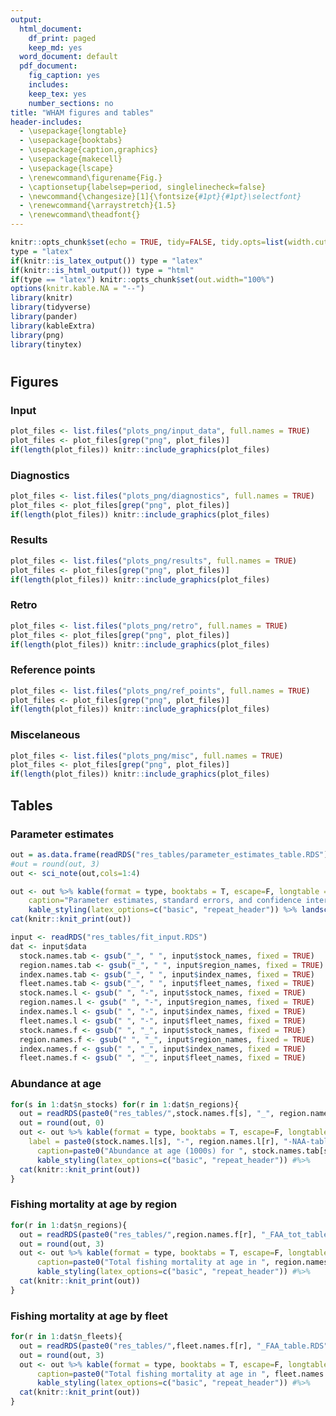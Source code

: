```yaml
---
output:
  html_document:
    df_print: paged
    keep_md: yes
  word_document: default
  pdf_document:
    fig_caption: yes
    includes:
    keep_tex: yes
    number_sections: no
title: "WHAM figures and tables"
header-includes:
  - \usepackage{longtable}
  - \usepackage{booktabs}
  - \usepackage{caption,graphics}
  - \usepackage{makecell}
  - \usepackage{lscape}
  - \renewcommand\figurename{Fig.}
  - \captionsetup{labelsep=period, singlelinecheck=false}
  - \newcommand{\changesize}[1]{\fontsize{#1pt}{#1pt}\selectfont}
  - \renewcommand{\arraystretch}{1.5}
  - \renewcommand\theadfont{}
---
```



```r
knitr::opts_chunk$set(echo = TRUE, tidy=FALSE, tidy.opts=list(width.cutoff=60), warning = FALSE, message = FALSE, fig.align = "center")
type = "latex"
if(knitr::is_latex_output()) type = "latex"
if(knitr::is_html_output()) type = "html"
if(type == "latex") knitr::opts_chunk$set(out.width="100%")
options(knitr.kable.NA = "--")
library(knitr)
library(tidyverse)
library(pander)
library(kableExtra)
library(png)
library(tinytex)
```
# {.tabset}

## Figures {.tabset}

### Input

```r
plot_files <- list.files("plots_png/input_data", full.names = TRUE)
plot_files <- plot_files[grep("png", plot_files)]
if(length(plot_files)) knitr::include_graphics(plot_files)
```

### Diagnostics

```r
plot_files <- list.files("plots_png/diagnostics", full.names = TRUE)
plot_files <- plot_files[grep("png", plot_files)]
if(length(plot_files)) knitr::include_graphics(plot_files)
```

### Results

```r
plot_files <- list.files("plots_png/results", full.names = TRUE)
plot_files <- plot_files[grep("png", plot_files)]
if(length(plot_files)) knitr::include_graphics(plot_files)
```

### Retro

```r
plot_files <- list.files("plots_png/retro", full.names = TRUE)
plot_files <- plot_files[grep("png", plot_files)]
if(length(plot_files)) knitr::include_graphics(plot_files)
```

### Reference points

```r
plot_files <- list.files("plots_png/ref_points", full.names = TRUE)
plot_files <- plot_files[grep("png", plot_files)]
if(length(plot_files)) knitr::include_graphics(plot_files)
```

### Miscelaneous

```r
plot_files <- list.files("plots_png/misc", full.names = TRUE)
plot_files <- plot_files[grep("png", plot_files)]
if(length(plot_files)) knitr::include_graphics(plot_files)
```

## Tables {.tabset}

### Parameter estimates

```r
out = as.data.frame(readRDS("res_tables/parameter_estimates_table.RDS"))
#out = round(out, 3)
out <- sci_note(out,cols=1:4)

out <- out %>% kable(format = type, booktabs = T, escape=F, longtable = T, row.names = T,label = "par-table",
    caption="Parameter estimates, standard errors, and confidence intervals. Rounded to 3 decimal places.", align = c(rep("r",4))) %>%
    kable_styling(latex_options=c("basic", "repeat_header")) %>% landscape()
cat(knitr::knit_print(out))

input <- readRDS("res_tables/fit_input.RDS")
dat <- input$data
  stock.names.tab <- gsub("_", " ", input$stock_names, fixed = TRUE)
  region.names.tab <- gsub("_", " ", input$region_names, fixed = TRUE)
  index.names.tab <- gsub("_", " ", input$index_names, fixed = TRUE)
  fleet.names.tab <- gsub("_", " ", input$fleet_names, fixed = TRUE)
  stock.names.l <- gsub(" ", "-", input$stock_names, fixed = TRUE)
  region.names.l <- gsub(" ", "-", input$region_names, fixed = TRUE)
  index.names.l <- gsub(" ", "-", input$index_names, fixed = TRUE)
  fleet.names.l <- gsub(" ", "-", input$fleet_names, fixed = TRUE)
  stock.names.f <- gsub(" ", "_", input$stock_names, fixed = TRUE)
  region.names.f <- gsub(" ", "_", input$region_names, fixed = TRUE)
  index.names.f <- gsub(" ", "_", input$index_names, fixed = TRUE)
  fleet.names.f <- gsub(" ", "_", input$fleet_names, fixed = TRUE)
```

### Abundance at age

```r
for(s in 1:dat$n_stocks) for(r in 1:dat$n_regions){
  out = readRDS(paste0("res_tables/",stock.names.f[s], "_", region.names.f[r], "_NAA_table.RDS"))
  out = round(out, 0)
  out <- out %>% kable(format = type, booktabs = T, escape=F, longtable = T, row.names = T, 
    label = paste0(stock.names.l[s], "-", region.names.l[r], "-NAA-table"), 
      caption=paste0("Abundance at age (1000s) for ", stock.names.tab[s], " in ", region.names.tab[r],".")) %>%
      kable_styling(latex_options=c("basic", "repeat_header")) #%>%
  cat(knitr::knit_print(out))
}
```

### Fishing mortality at age by region

```r
for(r in 1:dat$n_regions){
  out = readRDS(paste0("res_tables/",region.names.f[r], "_FAA_tot_table.RDS"))
  out = round(out, 3)
  out <- out %>% kable(format = type, booktabs = T, escape=F, longtable = T, row.names = T, label = paste0(region.names.l[r], "-region-FAA-table"),
      caption=paste0("Total fishing mortality at age in ", region.names.tab[r], ".")) %>%
      kable_styling(latex_options=c("basic", "repeat_header")) #%>%
  cat(knitr::knit_print(out))
}
```

### Fishing mortality at age by fleet

```r
for(r in 1:dat$n_fleets){
  out = readRDS(paste0("res_tables/",fleet.names.f[r], "_FAA_table.RDS"))
  out = round(out, 3)
  out <- out %>% kable(format = type, booktabs = T, escape=F, longtable = T, row.names = T, label = paste0(fleet.names.l[r], "-fleet-FAA-table"),
      caption=paste0("Total fishing mortality at age in ", fleet.names.tab[r], ".")) %>%
      kable_styling(latex_options=c("basic", "repeat_header")) #%>%
  cat(knitr::knit_print(out))
}
```
